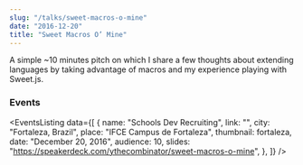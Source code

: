 ```yaml
---
slug: "/talks/sweet-macros-o-mine"
date: "2016-12-20"
title: "Sweet Macros O’ Mine"
---
```




A simple ~10 minutes pitch on which I share a few thoughts about extending languages by taking advantage of macros and my experience playing with Sweet.js.

### Events

<EventsListing
  data={[
    {
      name: "Schools Dev Recruiting",
      link: "",
      city: "Fortaleza, Brazil",
      place: "IFCE Campus de Fortaleza",
      thumbnail: fortaleza,
      date: "December 20, 2016",
      audience: 10,
      slides: "https://speakerdeck.com/ythecombinator/sweet-macros-o-mine",
    },
  ]}
/>
